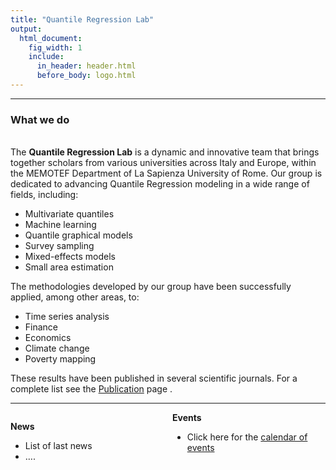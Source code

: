 ```yaml
---
title: "Quantile Regression Lab"
output:
  html_document:
    fig_width: 1
    include:
      in_header: header.html
      before_body: logo.html
---
```


------------------------------------------------------------------------

### What we do

<br> The **Quantile Regression Lab** is a dynamic and innovative team that brings together scholars from various universities across Italy and Europe, within the MEMOTEF Department of La Sapienza University of Rome. Our group is dedicated to advancing Quantile Regression modeling in a wide range of fields, including:

-   Multivariate quantiles
-   Machine learning
-   Quantile graphical models
-   Survey sampling
-   Mixed-effects models
-   Small area estimation

The methodologies developed by our group have been successfully applied, among other areas, to:

-   Time series analysis
-   Finance
-   Economics
-   Climate change
-   Poverty mapping

These results have been published in several scientific journals. For a complete list see the [Publication](https://quantileregressionlab.github.io/publications.html) page .

------------------------------------------------------------------------

```{=html}
<!---From http://stackoverflow.com/questions/31753897/2-column-section-in-r-markdown:
Put in your css file or directly in rmarkdown--->
```
```{=html}
<style>
  .col2 {
    columns: 2 200px;         /* number of columns and width in pixels*/
    -webkit-columns: 2 200px; /* chrome, safari */
    -moz-columns: 2 200px;    /* firefox */
  }
</style>
```
::: col2
**News**

-   List of last news
-   .... <br> <br>

**Events**

-   Click here for the [calendar of events](https://quantileregressionlab.github.io/events.html) <br> <br>
  
:::

<br>

<center>
